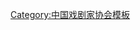 {{Navbox
| name   = 中国戏剧家协会第九届理事会
| title  = [[中国戏剧家协会]]第九届理事会
| above  = 2020年12月－
| bodyclass = hlist
| group1 = 名誉主席
| list1  = [[尚長榮]]
| group2 = 主席
| list2  = [[濮存昕]]
| group3 = 驻会副主席
| list3  = [[陈彦 (编剧)|陈　彦]]
| group4 = 副主席
| list4  = 
* [[于魁智]]
* [[王勇|王　勇]]
* [[尹晓东]]
* [[冯玉萍]]
* [[任鸣|任　鸣]]
* [[李树建]]
* [[杨凤一]]
* [[沈铁梅]]
* [[茅威涛]]
* [[孟广禄]]
* [[柳萍|柳　萍]]
* [[韩再芬]]
* [[谢涛 (晋剧演员)|谢　涛]]
| group5 = 
| list5  = 
| group6 = 
| list6  = 
}}<noinclude>
{{collapsible option}}
[[Category:中国戏剧家协会模板]]
</noinclude>